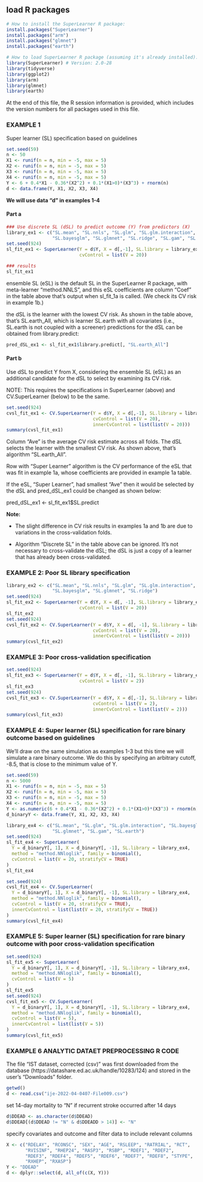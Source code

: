## load R packages

```r
# How to install the SuperLearner R package:
install.packages("SuperLearner")
install.packages("arm")
install.packages("glmnet")
install.packages("earth")

# How to load SuperLearner R package (assuming it's already installed):
library(SuperLearner) # Version: 2.0-28
library(tidyverse)
library(ggplot2)
library(arm)
library(glmnet)
library(earth)
```

At the end of this file, the R session information is provided, which includes the version numbers for all packages used in this file.

### EXAMPLE 1
Super learner (SL) specification based on guidelines

```r
set.seed(59)
n <- 50
X1 <- runif(n = n, min = -5, max = 5)
X2 <- runif(n = n, min = -5, max = 5)
X3 <- runif(n = n, min = -5, max = 5)
X4 <- runif(n = n, min = -5, max = 5)
Y <- 6 + 0.4*X1 - 0.36*(X2^2) + 0.1*(X1>0)*(X3^3) + rnorm(n)
d <- data.frame(Y, X1, X2, X3, X4)
```

**We will use data "d" in examples 1-4**

#### Part a
```r
### Use discrete SL (dSL) to predict outcome (Y) from predictors (X)
library_ex1 <- c("SL.mean", "SL.nnls", "SL.glm", "SL.glm.interaction",
                 "SL.bayesglm", "SL.glmnet", "SL.ridge", "SL.gam", "SL.earth")
set.seed(924)
sl_fit_ex1 <- SuperLearner(Y = d$Y, X = d[,-1], SL.library = library_ex1,
                           cvControl = list(V = 20))

### results
sl_fit_ex1
```

ensemble SL (eSL) is the default SL in the SuperLearner R package, with meta-learner "method.NNLS", and this eSL coefficients are column "Coef" in the table above that's output when sl_fit_1a is called. (We check its CV risk in example 1b.)

the dSL is the learner with the lowest CV risk. As shown in the table above, that's SL.earth_All, which is learner SL.earth with all covariates (i.e., SL.earth is not coupled with a screener) predictions for the dSL can be obtained from library.predict:

```r
pred_dSL_ex1 <- sl_fit_ex1$library.predict[, "SL.earth_All"]
```

#### Part b

Use dSL to predict Y from X, considering the ensemble SL (eSL) as an additional candidate for the dSL to select by examining its CV risk. 

NOTE: This requires the specifications in SuperLearner (above) and CV.SuperLearner (below) to be the same.

```r
set.seed(924)
cvsl_fit_ex1 <- CV.SuperLearner(Y = d$Y, X = d[,-1], SL.library = library_ex1,
                                cvControl = list(V = 20),
                                innerCvControl = list(list(V = 20)))
summary(cvsl_fit_ex1)
```

Column "Ave" is the average CV risk estimate across all folds. The dSL selects the learner with the smallest CV risk. As shown above, that's algorithm "SL.earth_All". 

Row with "Super Learner" algorithm is the CV performance of the eSL that was fit in example 1a, whose coefficients are provided in example 1a table. 

If the eSL, "Super Learner", had smallest "Ave" then it would be selected by the dSL and pred_dSL_ex1 could be changed as shown below: 

pred_dSL_ex1 <- sl_fit_ex1$SL.predict

**Note:** 

- The slight difference in CV risk results in examples 1a and 1b are due to variations in the cross-validation folds. 

- Algorithm "Discrete SL" in the table above can be ignored. It's not necessary to cross-validate the dSL; the dSL is just a copy of a learner that has already been cross-validated.

### EXAMPLE 2: Poor SL library specification

```r
library_ex2 <- c("SL.mean", "SL.nnls", "SL.glm", "SL.glm.interaction",
                 "SL.bayesglm", "SL.glmnet", "SL.ridge")
set.seed(924)
sl_fit_ex2 <- SuperLearner(Y = d$Y, X = d[, -1], SL.library = library_ex2,
                           cvControl = list(V = 20))
sl_fit_ex2
set.seed(924)
cvsl_fit_ex2 <- CV.SuperLearner(Y = d$Y, X = d[, -1], SL.library = library_ex2,
                                cvControl = list(V = 20),
                                innerCvControl = list(list(V = 20)))
summary(cvsl_fit_ex2)
```

### EXAMPLE 3: Poor cross-validation specification

```r
set.seed(924)
sl_fit_ex3 <- SuperLearner(Y = d$Y, X = d[, -1], SL.library = library_ex1,
                           cvControl = list(V = 2))
sl_fit_ex3
set.seed(924)
cvsl_fit_ex3 <- CV.SuperLearner(Y = d$Y, X = d[,-1], SL.library = library_ex1,
                                cvControl = list(V = 2),
                                innerCvControl = list(list(V = 2)))
summary(cvsl_fit_ex3)
```

### EXAMPLE 4: Super learner (SL) specification for rare binary outcome based on guidelines

We'll draw on the same simulation as examples 1-3 but this time we will simulate a rare binary outcome. We do this by specifying an arbitrary cutoff, -8.5, that is close to the minimum value of Y.

```r
set.seed(59)
n <- 5000
X1 <- runif(n = n, min = -5, max = 5)
X2 <- runif(n = n, min = -5, max = 5)
X3 <- runif(n = n, min = -5, max = 5)
X4 <- runif(n = n, min = -5, max = 5)
Y <- as.numeric(6 + 0.4*X1 - 0.36*(X2^2) + 0.1*(X1>0)*(X3^3) + rnorm(n) < -8.75)
d_binaryY <- data.frame(Y, X1, X2, X3, X4)

library_ex4 <- c("SL.mean", "SL.glm", "SL.glm.interaction", "SL.bayesglm", 
                 "SL.glmnet", "SL.gam", "SL.earth")
set.seed(924)
sl_fit_ex4 <- SuperLearner(
  Y = d_binaryY[, 1], X = d_binaryY[, -1], SL.library = library_ex4, 
  method = "method.NNloglik", family = binomial(),
  cvControl = list(V = 20, stratifyCV = TRUE)
)
sl_fit_ex4

set.seed(924)
cvsl_fit_ex4 <- CV.SuperLearner(
  Y = d_binaryY[, 1], X = d_binaryY[, -1], SL.library = library_ex4,
  method = "method.NNloglik", family = binomial(),
  cvControl = list(V = 20, stratifyCV = TRUE),
  innerCvControl = list(list(V = 20, stratifyCV = TRUE))
)
summary(cvsl_fit_ex4)
```

### EXAMPLE 5: Super learner (SL) specification for rare binary outcome with poor cross-validation specification

```r
set.seed(924)
sl_fit_ex5 <- SuperLearner(
  Y = d_binaryY[, 1], X = d_binaryY[, -1], SL.library = library_ex4, 
  method = "method.NNloglik", family = binomial(),
  cvControl = list(V = 5)
)
sl_fit_ex5
set.seed(924)
cvsl_fit_ex5 <- CV.SuperLearner(
  Y = d_binaryY[, 1], X = d_binaryY[, -1], SL.library = library_ex4,
  method = "method.NNloglik", family = binomial(),
  cvControl = list(V = 5),
  innerCvControl = list(list(V = 5))
)
summary(cvsl_fit_ex5)
```

### EXAMPLE 6 ANALYTIC DATAET PREPROCESSING R CODE
The file "IST dataset, corrected (csv)" was first downloaded from the database (https://datashare.ed.ac.uk/handle/10283/124) and stored in the user's "Downloads" folder.

```r
getwd()
d <- read.csv("ije-2022-04-0407-File009.csv")
```

set 14-day mortality to "N" if recurrent stroke occurred after 14 days

```r
d$DDEAD <- as.character(d$DDEAD)
d$DDEAD[(d$DDEAD != "N" & d$DDEADD > 14)] <- "N"
```

specify covariates and outcome and filter data to include relevant columns

```r
X <- c("RDELAY", "RCONSC", "SEX", "AGE", "RSLEEP", "RATRIAL", "RCT",
       "RVISINF", "RHEP24", "RASP3", "RSBP", "RDEF1", "RDEF2",
       "RDEF3", "RDEF4", "RDEF5", "RDEF6", "RDEF7", "RDEF8", "STYPE",
       "RXHEP", "RXASP")
Y <- "DDEAD"
d <- dplyr::select(d, all_of(c(X, Y)))
```